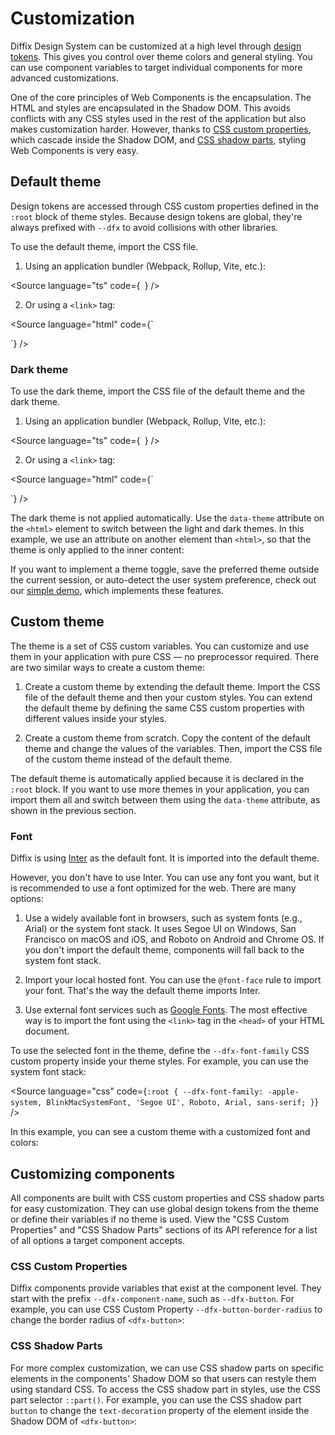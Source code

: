 
<Meta title="Customization" />

# Customization

Diffix Design System can be customized at a high level through [design tokens](../?path=/docs/design-tokens--documentation). This gives you control over theme colors and general styling. You can use component variables to target individual components for more advanced customizations.

One of the core principles of Web Components is the encapsulation. The HTML and styles are encapsulated in the Shadow DOM. This avoids conflicts with any CSS styles used in the rest of the application but also makes customization harder. However, thanks to [CSS custom properties](https://developer.mozilla.org/en-US/docs/Web/CSS/--*), which cascade inside the Shadow DOM, and [CSS shadow parts](https://developer.mozilla.org/en-US/docs/Web/CSS/CSS_shadow_parts), styling Web Components is very easy.

## Default theme

Design tokens are accessed through CSS custom properties defined in the `:root` block of theme styles. Because design tokens are global, they're always prefixed with `--dfx` to avoid collisions with other libraries.

To use the default theme, import the CSS file.

1. Using an application bundler (Webpack, Rollup, Vite, etc.):

<Source
  language="ts"
  code={`
`}
/>

2. Or using a `<link>` tag:

<Source
  language="html"
  code={`
<link href="/node_modules/diffix/dist/themes/default.css" rel="stylesheet" />
`}
/>

### Dark theme

To use the dark theme, import the CSS file of the default theme and the dark theme.

1. Using an application bundler (Webpack, Rollup, Vite, etc.):

<Source
  language="ts"
  code={`
`}
/>

2. Or using a `<link>` tag:

<Source
  language="html"
  code={`
<link href="/node_modules/diffix/dist/themes/default.css" rel="stylesheet" />
<link href="/node_modules/diffix/dist/themes/dark.css" rel="stylesheet" />
`}
/>

The dark theme is not applied automatically. Use the `data-theme` attribute on the `<html>` element to switch between the light and dark themes. In this example, we use an attribute on another element than `<html>`, so that the theme is only applied to the inner content:

<style>{`
  #story--getting-started--dark-theme-inner div {
    display: grid;
    grid-template-columns: repeat(2, 1fr);
  }
  [data-theme='custom'] {
    padding: 0;
  }
`}</style>

<Canvas sourceState="shown" of={Stories.DarkTheme} />

If you want to implement a theme toggle, save the preferred theme outside the current session, or auto-detect the user system preference, check out our [simple demo](https://github.com/dominikfryc/diffix/tree/next/demo/), which implements these features.

## Custom theme

The theme is a set of CSS custom variables. You can customize and use them in your application with pure CSS — no preprocessor required. There are two similar ways to create a custom theme:

1. Create a custom theme by extending the default theme. Import the CSS file of the default theme and then your custom styles. You can extend the default theme by defining the same CSS custom properties with different values inside your styles.

2. Create a custom theme from scratch. Copy the content of the default theme and change the values of the variables. Then, import the CSS file of the custom theme instead of the default theme.

The default theme is automatically applied because it is declared in the `:root` block. If you want to use more themes in your application, you can import them all and switch between them using the `data-theme` attribute, as shown in the previous section.

### Font

Diffix is using [Inter](https://fonts.google.com/specimen/Inter) as the default font. It is imported into the default theme.

However, you don't have to use Inter. You can use any font you want, but it is recommended to use a font optimized for the web. There are many options:

1. Use a widely available font in browsers, such as system fonts (e.g., Arial) or the system font stack. It uses Segoe UI on Windows, San Francisco on macOS and iOS, and Roboto on Android and Chrome OS. If you don't import the default theme, components will fall back to the system font stack.

2. Import your local hosted font. You can use the `@font-face` rule to import your font. That's the way the default theme imports Inter.

3. Use external font services such as [Google Fonts](https://fonts.google.com/). The most effective way is to import the font using the `<link>` tag in the `<head>` of your HTML document.

To use the selected font in the theme, define the `--dfx-font-family` CSS custom property inside your theme styles. For example, you can use the system font stack:

<Source
  language="css"
  code={`
:root {
  --dfx-font-family: -apple-system, BlinkMacSystemFont, 'Segoe UI', Roboto, Arial, sans-serif;
}
`}
/>

In this example, you can see a custom theme with a customized font and colors:

<Canvas sourceState="shown" of={Stories.CustomTheme} />

## Customizing components

All components are built with CSS custom properties and CSS shadow parts for easy customization. They can use global design tokens from the theme or define their variables if no theme is used. View the "CSS Custom Properties" and "CSS Shadow Parts" sections of its API reference for a list of all options a target component accepts.

### CSS Custom Properties

Diffix components provide variables that exist at the component level. They start with the prefix `--dfx-component-name`, such as `--dfx-button`. For example, you can use CSS Custom Property `--dfx-button-border-radius` to change the border radius of `<dfx-button>`:

<Canvas sourceState="shown" of={Stories.CSSCustomProperty} />

### CSS Shadow Parts

For more complex customization, we can use CSS shadow parts on specific elements in the components' Shadow DOM so that users can restyle them using standard CSS. To access the CSS shadow part in styles, use the CSS part selector `::part()`. For example, you can use the CSS shadow part `button` to change the `text-decoration` property of the element inside the Shadow DOM of `<dfx-button>`:

<Canvas sourceState="shown" of={Stories.CSSPart} />
